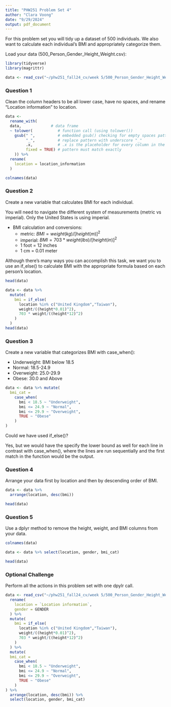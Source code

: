```yaml
---
title: "PHW251 Problem Set 4"
author: "Clara Voong"
date: "9/29/2024"
output: pdf_document
---
```


For this problem set you will tidy up a dataset of 500 individuals. We also want to calculate each individual's BMI and appropriately categorize them.

Load your data (500_Person_Gender_Height_Weight.csv):

```r
library(tidyverse)
library(magrittr)

data <- read_csv("~/phw251_fall24_cv/week 5/500_Person_Gender_Height_Weight.csv")
```

### Question 1

Clean the column headers to be all lower case, have no spaces, and rename "Location information" to location.

```r
data <- 
  rename_with(
  data,             # data frame
  ~ tolower(           # function call (using tolower())
    gsub(" ",          # embedded gsub() checking for empty spaces pattern " "
         "_",          # replace pattern with underscore "_"
         .x,           # .x is the placeholder for every column in the data frame
         fixed = TRUE) # pattern must match exactly
    )) %>%
  rename(
    location = location_information
  )

colnames(data)
```

\newpage 

### Question 2

Create a new variable that calculates BMI for each individual.

You will need to navigate the different system of measurements (metric vs imperial). Only the United States is using imperial.

* BMI calculation and conversions:
    - metric:   $BMI = weight (kg) / [height (m)]^2$
    - imperial: $BMI = 703 * weight (lbs) / [height (in)]^2$
    - 1 foot = 12 inches
    - 1 cm = 0.01 meter

Although there's many ways you can accomplish this task, we want you to use an if_else() to calculate BMI with the appropriate formula based on each person's location. 

```r
head(data)

data <- data %>%
  mutate(
    bmi = if_else(
      location %in% c("United Kingdom","Taiwan"), 
      weight/((height*0.01)^2), 
      703 * weight/((height*12)^2)
    )
  )
head(data)
```

\newpage

### Question 3

Create a new variable that categorizes BMI with case_when():

* Underweight: BMI below 18.5
* Normal: 18.5-24.9
* Overweight: 25.0-29.9
* Obese: 30.0 and Above

```r
data <- data %>% mutate(
  bmi_cat = 
    case_when(
      bmi < 18.5 ~ "Underweight",
      bmi <= 24.9 ~ "Normal",
      bmi <= 29.9 ~ "Overweight",
      TRUE ~ "Obese"
    )
)

```

Could we have used if_else()?  

Yes, but we would have the specify the lower bound as well for each line in contrast with case_when(), 
where the lines are run sequentially and the first match in the function would be the output.

\newpage

### Question 4

Arrange your data first by location and then by descending order of BMI.

```r
data <- data %>%
  arrange(location, desc(bmi))

head(data)
```

### Question 5

Use a dplyr method to remove the height, weight, and BMI columns from your data.

```r
colnames(data)

data <- data %>% select(location, gender, bmi_cat)

head(data)
```

\newpage

### Optional Challenge

Perform all the actions in this problem set with one dpylr call. 

```r
data <- read_csv("~/phw251_fall24_cv/week 5/500_Person_Gender_Height_Weight.csv") %>%  
  rename(
    location = `Location information`,
    gender = GENDER
  ) %>%
  mutate(
    bmi = if_else(
      location %in% c("United Kingdom","Taiwan"), 
      weight/((height*0.01)^2), 
      703 * weight/((height*12)^2)
    )
  ) %>%
  mutate(
  bmi_cat = 
    case_when(
      bmi < 18.5 ~ "Underweight",
      bmi <= 24.9 ~ "Normal",
      bmi <= 29.9 ~ "Overweight",
      TRUE ~ "Obese"
    )
) %>%
  arrange(location, desc(bmi)) %>%
  select(location, gender, bmi_cat)
  
  
```
